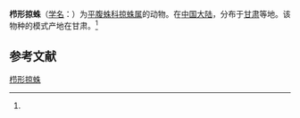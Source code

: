 {{Speciesbox
| name = 栉形掠蛛
| status = 
| status_system = 
| image = 
| genus = Drassodes
| species = pectinifer
| authority = (Schenkel, 1937)<ref name='id14314'>{{cite web| url =http://www.bioinfo.cn/db05/BjdwSpecies.php?action=view&id=14314| title =栉形掠蛛| work =《中国动物物种编目数据库》| publisher =中国科学院微生物研究所| author =中国科学院动物研究所| accessdate =2009-04-28| deadurl =yes| archiveurl =https://web.archive.org/web/20160305050907/http://www.bioinfo.cn/db05/BjdwSpecies.php?action=view&id=14314| archivedate =2016-03-05}}</ref>
}}

'''栉形掠蛛'''（[[学名|学名]]：{{lang|la|''Drassodes pectinifer''}}）为[[平腹蛛科|平腹蛛科]][[掠蛛属|掠蛛属]]的动物。在[[中国大陆|中国大陆]]，分布于[[甘肃|甘肃]]等地。该物种的模式产地在甘肃。<ref name='id14314'/>

== 参考文献 ==
{{reflist}}

{{Wikispecies|Drassodes pectinifer}}
{{Taxonbar|from=Q2127026}}

[[Category:掠蛛属|栉形掠蛛]]


{{蜘蛛小作品}}